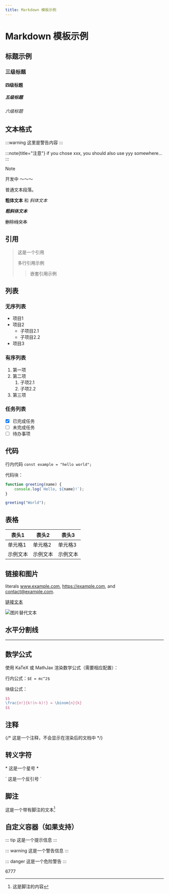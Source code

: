 ```yaml
---
title: Markdown 模板示例
---
```


# Markdown 模板示例

## 标题示例
### 三级标题
#### 四级标题
##### 五级标题
###### 六级标题

## 文本格式

:::warning
这里是警告内容
:::

:::note{title="注意"}
if you chose xxx, you should also use yyy somewhere…
:::

> [!NOTE]
> 开发中 ～～～

普通文本段落。

**粗体文本** 和 *斜体文本*

***粗斜体文本***

~~删除线文本~~

## 引用

> 这是一个引用
> 
> 多行引用示例
>> 嵌套引用示例

## 列表

### 无序列表
- 项目1
- 项目2
  - 子项目2.1
  - 子项目2.2
- 项目3

### 有序列表
1. 第一项
2. 第二项
   1. 子项2.1
   2. 子项2.2
3. 第三项

### 任务列表
- [x] 已完成任务
- [ ] 未完成任务
- [ ] 待办事项

## 代码

行内代码 `const example = "hello world";`

代码块：
```javascript
function greeting(name) {
    console.log(`Hello, ${name}!`);
}

greeting("World");
```

## 表格

| 表头1 | 表头2 | 表头3 |
|-------|-------|-------|
| 单元格1 | 单元格2 | 单元格3 |
| 示例文本 | 示例文本 | 示例文本 |

## 链接和图片

literals www.example.com, https://example.com, and contact@example.com.

[链接文本](https://example.com)

![图片替代文本](/ico.png)

## 水平分割线

---

## 数学公式

使用 KaTeX 或 MathJax 渲染数学公式（需要相应配置）：

行内公式：`$E = mc^2$`

块级公式：
```latex
$$
\frac{n!}{k!(n-k)!} = \binom{n}{k}
$$
```

## 注释

{/* 这是一个注释，不会显示在渲染后的文档中 */}

## 转义字符

\* 这是一个星号 \*

\` 这是一个反引号 \`

## 脚注

这是一个带有脚注的文本[^1]

[^1]: 这是脚注的内容

## 自定义容器（如果支持）

::: tip
这是一个提示信息
:::

::: warning
这是一个警告信息
:::

::: danger
这是一个危险警告
:::

6777
